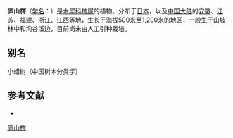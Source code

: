 {{Speciesbox
| name = 庐山梣
| status = 
| status_system = 
| image =
| genus = Fraxinus
| species = sieboldiana
| authority = Blume, 1851
| synonyms =
* '''''Fraxinus mariesii''''' <small>Hook.f.</small>
}}

'''庐山梣'''（[[学名|学名]]：{{lang|la|''Fraxinus sieboldiana''}}）是[[木犀科|木犀科]][[梣属|梣属]]的植物。分布于[[日本|日本]]，以及[[中国大陆|中国大陆]]的[[安徽|安徽]]、[[江苏|江苏]]、[[福建|福建]]、[[浙江|浙江]]、[[江西|江西]]等地，生长于海拔500米至1,200米的地区，一般生于山坡林中和沟谷溪边，目前尚未由人工引种栽培。

== 别名 ==
小蜡树（中国树木分类学）

== 参考文献 ==
<div class="references-small">
* {{cite web| url =http://www.bioinfo.cn/db05/KmzwSpecies.php?action=view&id=30342| title =庐山梣| work =《中国高等植物数据库全库》| publisher =中国科学院微生物研究所| author =昆明植物研究所| accessdate =2009-02-26| deadurl =yes| archiveurl =https://web.archive.org/web/20160305053909/http://www.bioinfo.cn/db05/KmzwSpecies.php?action=view&id=30342| archivedate =2016-03-05}}
</div>
{{Taxonbar|from=Q11062796}}

[[Category:梣属|庐山梣]]


{{植物小作品}}